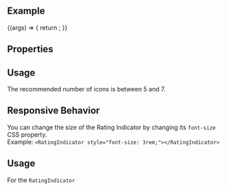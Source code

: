 
<Meta title="Inputs / RatingIndicator" component={RatingIndicator} />

<DocsHeader />

<br />

## Example

<Canvas>
  <Story name="Default">
    {(args) => {
      return <RatingIndicator {...args} />;
    }}
  </Story>
</Canvas>

## Properties

<ArgsTable story="." />

## Usage

The recommended number of icons is between 5 and 7.

## Responsive Behavior

You can change the size of the Rating Indicator by changing its `font-size` CSS property.  
Example: `<RatingIndicator style="font-size: 3rem;"></RatingIndicator>`

## Usage

For the `RatingIndicator`
